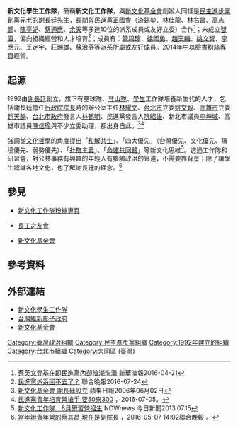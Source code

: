 '''新文化學生工作隊'''，簡稱'''新文化工作隊'''，與[[新文化基金會|新文化基金會]]創辦人同樣是[[民主進步黨|民主進步黨]]創黨元老的[[謝長廷|謝長廷]]先生，長期與民進黨[[正國會|正國會]]（[[游錫堃|游錫堃]]、[[林佳龍|林佳龍]]、[[林右昌|林右昌]]、[[高志鵬|高志鵬]]、[[陳亭妃|陳亭妃]]、[[蔡適應|蔡適應]]、[[余天|余天]]等多達10位的派系成員或友好立委）合作<ref>[http://www.waou.com.mo/news_b/shownews.php?lang=cn&id=9884 蔡英文登基在即民進黨內卻暗潮洶湧] {{Wayback|url=http://www.waou.com.mo/news_b/shownews.php?lang=cn&id=9884 |date=20160816160710 }}新華澳報2016-04-21</ref>；未成立[[智庫|智庫]]，偏向組織經營和人才培育<ref>[http://money.udn.com/money/story/7307/1849098 民進黨派系回不去了？] {{webarchive|url=https://web.archive.org/web/20160809115133/http://money.udn.com/money/story/7307/1849098 |date=2016-08-09 }}聯合晚報2016-07-24</ref>；成員有：[[管碧玲|管碧玲]]、[[徐國勇|徐國勇]]、[[趙天麟|趙天麟]]、[[姚文智|姚文智]]、[[李應元|李應元]]、[[王定宇|王定宇]]、[[莊瑞雄|莊瑞雄]]、[[蘇治芬|蘇治芬]]等派系所屬或友好成員。2014年中以[[臉書|臉書]][[粉絲專頁|粉絲專頁]]經營。

== 起源 ==

1992由[[謝長廷|謝長廷]]創立，旗下有壘球隊、[[登山隊|登山隊]]、[[學生|學生]]工作隊培養新生代的人才，包括謝長廷擔任[[行政院院長|行政院院長]]時的辦公室主任[[林耀文|林耀文]]、[[台北市|台北市]]立委[[姚文智|姚文智]]、[[高雄市|高雄市]]立委[[趙天麟|趙天麟]]、[[台北市政府|台北市政府]]發言人[[林鶴明|林鶴明]]、民進黨發言人[[阮昭雄|阮昭雄]]、新北市議員[[李坤城|李坤城]]、高雄市議員[[陳信瑜|陳信瑜]]與不少立委助理，都出身自此。<ref>[http://www.appledaily.com.tw/appledaily/article/headline/20060602/2649474/ 新文化基金會 謝長廷設立] {{Wayback|url=http://www.appledaily.com.tw/appledaily/article/headline/20060602/2649474/ |date=20170221005959 }}蘋果日報2006年06月02日</ref><ref>[http://news.ltn.com.tw/news/politics/paper/1007560 民進黨青年培育營搶手 要50來300] {{Wayback|url=http://news.ltn.com.tw/news/politics/paper/1007560 |date=20190521151540 }}，2016-07-05。</ref>

強調從[[文化哲學|文化哲學]]的角度提出「[[和解共生|和解共生]]」、「四大優先」（台灣優先、文化優先、環境優先、弱勢優先）、「[[社群主義|社群主義]]」、「[[命運共同體|命運共同體]]」等新文化思維<ref>[http://www.nownews.com/n/2013/07/15/210245 新文化工作隊　8月研習營招生] {{Wayback|url=http://www.nownews.com/n/2013/07/15/210245 |date=20170221010005 }}NOWnews 今日新聞2013.07.15</ref>。透過工作隊和研習營，對公共事務有興趣的年輕人有接觸政治的管道，不需要靠背景；除了讓學生認識各地文化，也了解謝長廷的理念。<ref>[https://udn.com/news/story/9485/1679081 當年辦青年營的蔡其昌 現在是副院長] {{Wayback|url=https://udn.com/news/story/9485/1679081 |date=20190521162532 }}，2016-05-07 14:02聯合晚報 。</ref>

== 參見 ==

*[https://www.facebook.com/newculturefans  新文化工作隊粉絲專頁] {{Wayback|url=https://www.facebook.com/newculturefans |date=20220430115427 }}

*[[長工之友會|長工之友會]]

*[https://www.ncf1991.com.tw/ 新文化基金會] {{Wayback|url=https://www.ncf1991.com.tw/ |date=20190910032218 }}


{{民進黨派系}}

==參考資料==
{{Reflist}}

== 外部連結 ==
* [https://www.facebook.com/newculturefans 新文化學生工作隊] {{Wayback|url=https://www.facebook.com/newculturefans |date=20220430115427 }}
* [https://web.archive.org/web/20160424043118/http://www.shadowgov.tw/ 台灣維新影子政府]
* [https://www.ncf1991.com.tw/ 新文化基金會] {{Wayback|url=https://www.ncf1991.com.tw/ |date=20190910032218 }}

[[Category:臺灣政治組織|Category:臺灣政治組織]]
[[Category:民主進步黨組織|Category:民主進步黨組織]]
[[Category:1992年建立的組織|Category:1992年建立的組織]]
[[Category:台北市組織|Category:台北市組織]]
[[Category:大同區_(臺灣)|Category:大同區 (臺灣)]]